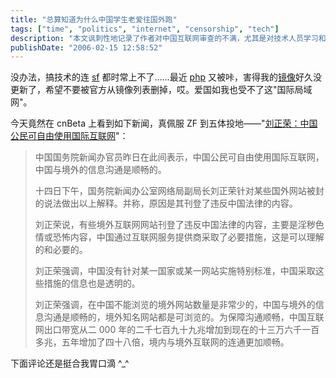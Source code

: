 ```yaml
---
title: "总算知道为什么中国学生老爱往国外跑"
tags: ["time", "politics", "internet", "censorship", "tech"]
description: "本文讽刺性地记录了作者对中国互联网审查的不满，尤其是对技术人员学习和工作的影响。文章提到 SourceForge 和 PHP 官网等技术资源经常无法访问，表示即使是爱国的人也难以接受这种“国际局域网“的隔离状态。同时引用了当时国务院新闻办官员刘正荣声称“中国公民可自由使用国际互联网“的言论，暗示官方说法与现实存在明显脱节，间接解释了为何许多中国学生选择出国留学和工作。"
publishDate: "2006-02-15 12:58:52"
---
```


没办法，搞技术的连 [sf](http://sourceforge.net) 都时常上不了……最近 [php](http://www.php.net/) 又被咔，害得我的[镜像](http://cn.php.net/)好久没更新了，希望不要被官方从镜像列表删掉，哎。爱国如我也受不了这"国际局域网"。

今天竟然在 cnBeta 上看到如下新闻，真佩服 ZF 到五体投地——"[刘正荣：中国公民可自由使用国际互联网](http://www.cnbeta.com/modules.php?name=News&file=article&sid=10205)"：

> 中国国务院新闻办官员昨日在此间表示，中国公民可自由使用国际互联网，中国与境外的信息沟通是顺畅的。
>
> 十四日下午，国务院新闻办公室网络局副局长刘正荣针对某些国外网站被封的说法做出以上解释。并称，原因是其刊登了违反中国法律的内容。
>
> 刘正荣说，有些境外互联网网站刊登了违反中国法律的内容，主要是淫秽色情或恐怖内容，中国通过互联网服务提供商采取了必要措施，这是可以理解的和必要的。
>
> 刘正荣强调，中国没有针对某一国家或某一网站实施特别标准，中国采取这些措施的信息也是透明的。
>
> 刘正荣强调，在中国不能浏览的境外网站数量是非常少的，中国与境外的信息沟通是顺畅的，境外知名网站都是可浏览的。为保障沟通顺畅，中国互联网出口带宽从二 000 年的二千七百九十九兆增加到现在的十三万六千一百多兆，五年增加了四十八倍，境内与境外互联网的连通更加顺畅。

下面评论还是挺合我胃口滴 ^\_^
